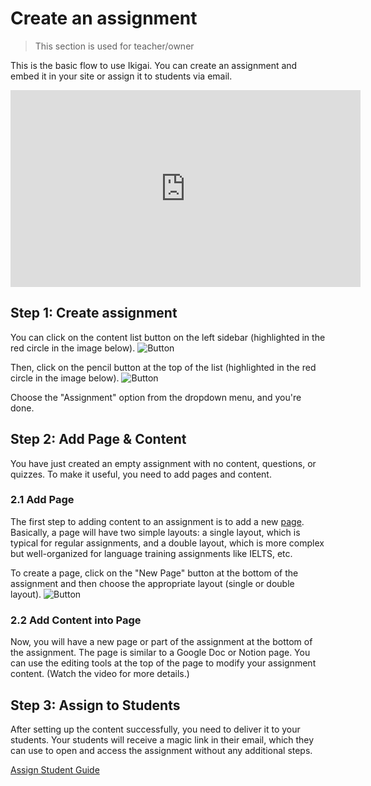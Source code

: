 
# Create an assignment
> This section is used for teacher/owner

This is the basic flow to use Ikigai.
You can create an assignment and embed it in your site or assign it to students via email.

<div style={{ marginLeft: 50 }}>
  <Bleed full>
    <iframe width="560" height="315" src="https://www.youtube.com/embed/N8Omvl816oA?si=WDx6Uw-4iEl9A3dm" title="YouTube video player" frameborder="0" allow="accelerometer; autoplay; clipboard-write; encrypted-media; gyroscope; picture-in-picture; web-share" referrerpolicy="strict-origin-when-cross-origin" allowfullscreen="true"></iframe>
  </Bleed>
</div>

## Step 1: Create assignment

You can click on the content list button on the left sidebar (highlighted in the red circle in the image below).
<Image src="/content_button.png" alt="Button" width={300} height={300} />

Then, click on the pencil button at the top of the list (highlighted in the red circle in the image below).
<Image src="/edit_content.png" alt="Button" width={300} height={300} />

Choose the "Assignment" option from the dropdown menu, and you're done.

## Step 2: Add Page & Content

You have just created an empty assignment with no content, questions, or quizzes.
To make it useful, you need to add pages and content.

### 2.1 Add Page

The first step to adding content to an assignment is to add a new [page](/concept#pages).
Basically, a page will have two simple layouts: a single layout, which is typical for regular assignments,
and a double layout, which is more complex but well-organized for language training assignments like IELTS, etc.

To create a page, click on the "New Page" button at the bottom of the assignment
and then choose the appropriate layout (single or double layout).
<Image src="/new_page.png" alt="Button" width={300} height={300} />

### 2.2 Add Content into Page

Now, you will have a new page or part of the assignment at the bottom of the assignment.
The page is similar to a Google Doc or Notion page.
You can use the editing tools at the top of the page to modify your assignment content. (Watch the video for more details.)

## Step 3: Assign to Students

After setting up the content successfully, you need to deliver it to your students.
Your students will receive a magic link in their email, which they can use to open and access the assignment without any additional steps.

[Assign Student Guide](/assignment_docs/setting_and_assign_assignment#assign)
